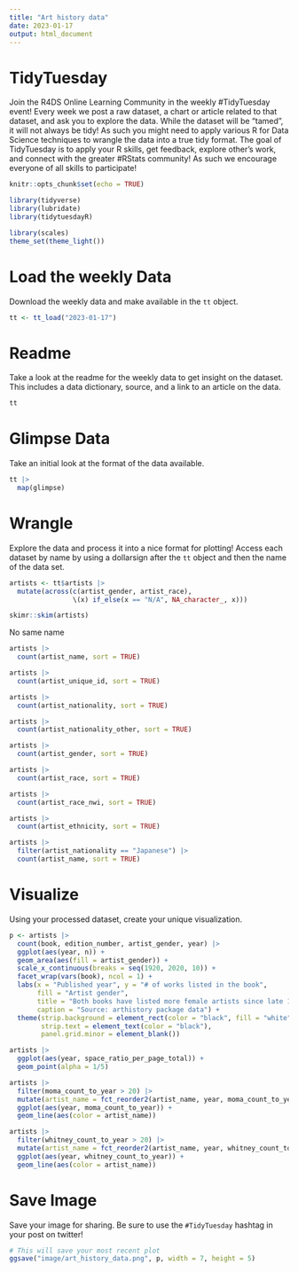 ```yaml
---
title: "Art history data"
date: 2023-01-17
output: html_document
---
```


# TidyTuesday

Join the R4DS Online Learning Community in the weekly #TidyTuesday event!
Every week we post a raw dataset, a chart or article related to that dataset, and ask you to explore the data.
While the dataset will be “tamed”, it will not always be tidy! As such you might need to apply various R for Data Science techniques to wrangle the data into a true tidy format.
The goal of TidyTuesday is to apply your R skills, get feedback, explore other’s work, and connect with the greater #RStats community!
As such we encourage everyone of all skills to participate!

```r

knitr::opts_chunk$set(echo = TRUE)

library(tidyverse)
library(lubridate)
library(tidytuesdayR)

library(scales)
theme_set(theme_light())
```

# Load the weekly Data

Download the weekly data and make available in the `tt` object.

```r

tt <- tt_load("2023-01-17")

```


# Readme

Take a look at the readme for the weekly data to get insight on the dataset.
This includes a data dictionary, source, and a link to an article on the data.

```r

tt

```


# Glimpse Data

Take an initial look at the format of the data available.

```r

tt |> 
  map(glimpse)

```

# Wrangle

Explore the data and process it into a nice format for plotting! Access each dataset by name by using a dollarsign after the `tt` object and then the name of the data set.

```r

artists <- tt$artists |> 
  mutate(across(c(artist_gender, artist_race),
                \(x) if_else(x == "N/A", NA_character_, x)))

skimr::skim(artists)
```

No same name

```r
artists |> 
  count(artist_name, sort = TRUE) 

artists |> 
  count(artist_unique_id, sort = TRUE)
```

```r
artists |> 
  count(artist_nationality, sort = TRUE)

artists |> 
  count(artist_nationality_other, sort = TRUE)
```

```r
artists |> 
  count(artist_gender, sort = TRUE)
```

```r
artists |> 
  count(artist_race, sort = TRUE)

artists |> 
  count(artist_race_nwi, sort = TRUE)
```

```r
artists |> 
  count(artist_ethnicity, sort = TRUE)
```

```r
artists |> 
  filter(artist_nationality == "Japanese") |>
  count(artist_name, sort = TRUE)
```


# Visualize

Using your processed dataset, create your unique visualization.

```r
p <- artists |> 
  count(book, edition_number, artist_gender, year) |> 
  ggplot(aes(year, n)) +
  geom_area(aes(fill = artist_gender)) +
  scale_x_continuous(breaks = seq(1920, 2020, 10)) +
  facet_wrap(vars(book), ncol = 1) +
  labs(x = "Published year", y = "# of works listed in the book",
       fill = "Artist gender",
       title = "Both books have listed more female artists since late 1980s,\nbut are still dominated by male artists",
       caption = "Source: arthistory package data") +
  theme(strip.background = element_rect(color = "black", fill = "white"),
        strip.text = element_text(color = "black"),
        panel.grid.minor = element_blank())
```

```r
artists |> 
  ggplot(aes(year, space_ratio_per_page_total)) +
  geom_point(alpha = 1/5)
```

```r
artists |> 
  filter(moma_count_to_year > 20) |> 
  mutate(artist_name = fct_reorder2(artist_name, year, moma_count_to_year)) |> 
  ggplot(aes(year, moma_count_to_year)) +
  geom_line(aes(color = artist_name))
```

```r
artists |> 
  filter(whitney_count_to_year > 20) |> 
  mutate(artist_name = fct_reorder2(artist_name, year, whitney_count_to_year)) |> 
  ggplot(aes(year, whitney_count_to_year)) +
  geom_line(aes(color = artist_name))
```

# Save Image

Save your image for sharing. Be sure to use the `#TidyTuesday` hashtag in your post on twitter! 

```r

# This will save your most recent plot
ggsave("image/art_history_data.png", p, width = 7, height = 5)

```
